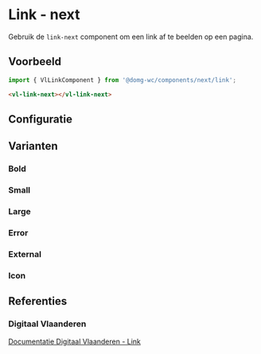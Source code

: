 
# Link - next

<VluxMetaData id="components-next-link" />

Gebruik de `link-next` component om een link af te beelden op een pagina.<br/>


## Voorbeeld

```js
import { VlLinkComponent } from '@domg-wc/components/next/link';
```

```html
<vl-link-next></vl-link-next>
```

<Canvas of={VlLinkStories.LinkDefault} />


## Configuratie

<ArgTypes of={VlLinkStories.LinkDefault} />


## Varianten

### Bold

<Canvas of={VlLinkStories.LinkBold} />

### Small

<Canvas of={VlLinkStories.LinkSmall} />

### Large

<Canvas of={VlLinkStories.LinkLarge} />

### Error

<Canvas of={VlLinkStories.LinkError} />

### External

<Canvas of={VlLinkStories.LinkExternal} />

### Icon

<Canvas of={VlLinkStories.LinkIcon} />


## Referenties

### Digitaal Vlaanderen

[Documentatie Digitaal Vlaanderen - Link](https://overheid.vlaanderen.be/webuniversum/v3/documentation/atoms/vl-ui-link)
